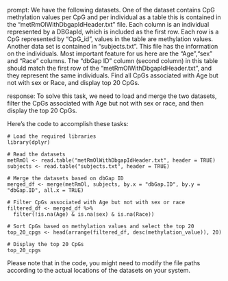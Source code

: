 prompt:
We have the following datasets. One of the dataset contains CpG methylation values per CpG and per individual as a table this is contained in the “metRmOlWithDbgapIdHeader.txt” file. Each column is an individual represented by a DBGapId, which is included as the first row. Each row is a CpG represented by "CpG_id", values in the table are methylation values. Another data set is contained in “subjects.txt”. This file has the information on the individuals. Most important feature for us here are the "Age","sex" and "Race" columns. The "dbGap ID" column (second column) in this table should match the first row of the "metRmOlWithDbgapIdHeader.txt", and they represent the same individuals. Find all CpGs associated with Age but not with sex or Race, and display top 20 CpGs.

response:
To solve this task, we need to load and merge the two datasets, filter the CpGs associated with Age but not with sex or race, and then display the top 20 CpGs. 

Here's the code to accomplish these tasks:

```
# Load the required libraries
library(dplyr)

# Read the datasets
metRmOl <- read.table("metRmOlWithDbgapIdHeader.txt", header = TRUE)
subjects <- read.table("subjects.txt", header = TRUE)

# Merge the datasets based on dbGap ID
merged_df <- merge(metRmOl, subjects, by.x = "dbGap.ID", by.y = "dbGap.ID", all.x = TRUE)

# Filter CpGs associated with Age but not with sex or race
filtered_df <- merged_df %>%
  filter(!is.na(Age) & is.na(sex) & is.na(Race))

# Sort CpGs based on methylation values and select the top 20
top_20_cpgs <- head(arrange(filtered_df, desc(methylation_value)), 20)

# Display the top 20 CpGs
top_20_cpgs
```

Please note that in the code, you might need to modify the file paths according to the actual locations of the datasets on your system.
